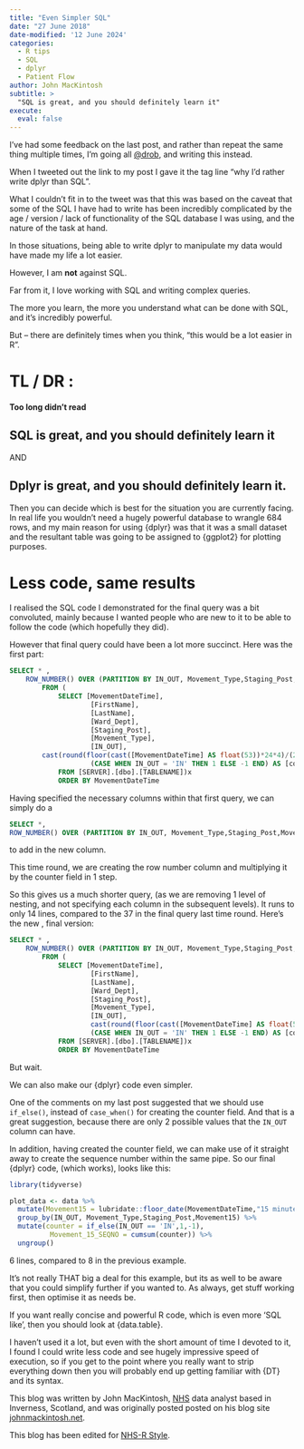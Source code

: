```yaml
---
title: "Even Simpler SQL"
date: "27 June 2018"
date-modified: '12 June 2024'
categories:
  - R tips
  - SQL
  - dplyr
  - Patient Flow
author: John MacKintosh
subtitle: >
  "SQL is great, and you should definitely learn it"
execute: 
  eval: false
---
```


I've had some feedback on the last post, and rather than repeat the same thing multiple times, I'm going all [@drob](http://varianceexplained.org/), and writing this instead.

When I tweeted out the link to my post I gave it the tag line “why I'd rather write dplyr than SQL”.

What I couldn't fit in to the tweet was that this was based on the caveat that some of the SQL I have had to write has been incredibly complicated by the age / version / lack of functionality of the SQL database I was using, and the nature of the task at hand.

In those situations, being able to write dplyr to manipulate my data would have made my life a lot easier.

However, I am **not** against SQL.

Far from it, I love working with SQL and writing complex queries.

The more you learn, the more you understand what can be done with SQL, and it's incredibly powerful.

But – there are definitely times when you think, “this would be a lot easier in R”.

# TL / DR :
#### Too long didn't read

## SQL is great, and you should definitely learn it

AND

## Dplyr is great, and you should definitely learn it.

Then you can decide which is best for the situation you are currently facing. In real life you wouldn't need a hugely powerful database to wrangle 684 rows, and my main reason for using {dplyr} was that it was a small dataset and the resultant table was going to be assigned to {ggplot2} for plotting purposes.

# Less code, same results

I realised the SQL code I demonstrated for the final query was a bit convoluted, mainly because I wanted people who are new to it to be able to follow the code (which hopefully they did).

However that final query could have been a lot more succinct. Here was the first part:

```sql
SELECT * ,
	ROW_NUMBER() OVER (PARTITION BY IN_OUT, Movement_Type,Staging_Post,Movement15 ORDER BY (MovementDateTime)) * [counter] AS Movement_15_SEQNO
		FROM (
			SELECT [MovementDateTime],
					[FirstName],
				 	[LastName],
					[Ward_Dept],
					[Staging_Post],
					[Movement_Type],
					[IN_OUT],
		cast(round(floor(cast([MovementDateTime] AS float(53))*24*4)/(24*4),5) AS smalldatetime) AS Movement15,
					(CASE WHEN IN_OUT = 'IN' THEN 1 ELSE -1 END) AS [counter]
			FROM [SERVER].[dbo].[TABLENAME])x
			ORDER BY MovementDateTime
```

Having specified the necessary columns within that first query, we can simply do a

```sql
SELECT *,
ROW_NUMBER() OVER (PARTITION BY IN_OUT, Movement_Type,Staging_Post,Movement15 ORDER BY (MovementDateTime)) * [counter] AS Movement_15_SEQNO
```

to add in the new column.

This time round, we are creating the row number column and multiplying it by the counter field in 1 step.

So this gives us a much shorter query, (as we are removing 1 level of nesting, and not specifying each column in the subsequent levels). It runs to only 14 lines, compared to the 37 in the final query last time round. Here's the new , final version:

```sql
SELECT * ,
	ROW_NUMBER() OVER (PARTITION BY IN_OUT, Movement_Type,Staging_Post,Movement15 ORDER BY (MovementDateTime)) * [counter] AS Movement_15_SEQNO
		FROM (
			SELECT [MovementDateTime],
					[FirstName],
				 	[LastName],
					[Ward_Dept],
					[Staging_Post],
					[Movement_Type],
					[IN_OUT],
					cast(round(floor(cast([MovementDateTime] AS float(53))*24*4)/(24*4),5) AS smalldatetime) AS Movement15,
					(CASE WHEN IN_OUT = 'IN' THEN 1 ELSE -1 END) AS [counter]
			FROM [SERVER].[dbo].[TABLENAME])x
			ORDER BY MovementDateTime
```

But wait.

We can also make our {dplyr} code even simpler.

One of the comments on my last post suggested that we should use `if_else()`, instead of `case_when()` for creating the counter field. And that is a great suggestion, because there are only 2 possible values that the `IN_OUT` column can have.

In addition, having created the counter field, we can make use of it straight away to create the sequence number within the same pipe. So our final {dplyr} code, (which works), looks like this:

```r
library(tidyverse)

plot_data <- data %>% 
  mutate(Movement15 = lubridate::floor_date(MovementDateTime,"15 minutes")) %>% 
  group_by(IN_OUT, Movement_Type,Staging_Post,Movement15) %>% 
  mutate(counter = if_else(IN_OUT == 'IN',1,-1),
          Movement_15_SEQNO = cumsum(counter)) %>% 
  ungroup() 
```

6 lines, compared to 8 in the previous example.

It's not really THAT big a deal for this example, but its as well to be aware that you could simplify further if you wanted to. As always, get stuff working first, then optimise it as needs be.

If you want really concise and powerful R code, which is even more ‘SQL like', then you should look at {data.table}.

I haven't used it a lot, but even with the short amount of time I devoted to it, I found I could write less code and see hugely impressive speed of execution, so if you get to the point where you really want to strip everything down then you will probably end up getting familiar with {DT} and its syntax.

This blog was written by John MacKintosh, [NHS](http://www.scot.nhs.uk/) data analyst based in Inverness, Scotland, and was originally posted posted on his blog site [johnmackintosh.net](https://www.johnmackintosh.com/blog/2018-06-03-even-simpler-sql/).

This blog has been edited for [NHS-R Style](https://nhsrway.nhsrcommunity.com/style-guides.html#referencing-r-packages-and-functions-in-text).
